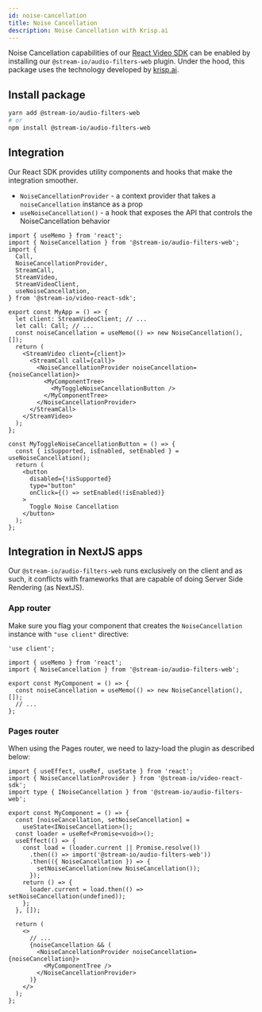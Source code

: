 ```yaml
---
id: noise-cancellation
title: Noise Cancellation
description: Noise Cancellation with Krisp.ai
---
```


Noise Cancellation capabilities of our [React Video SDK](https://getstream.io/video/sdk/react/) can be enabled by
installing our `@stream-io/audio-filters-web` plugin. Under the hood, this package uses the technology developed
by [krisp.ai](https://krisp.ai/).

## Install package

```bash
yarn add @stream-io/audio-filters-web
# or
npm install @stream-io/audio-filters-web
```

## Integration

Our React SDK provides utility components and hooks that make the integration smoother.

- `NoiseCancellationProvider` - a context provider that takes a `noiseCancellation` instance as a prop
- `useNoiseCancellation()` - a hook that exposes the API that controls the NoiseCancellation behavior

```tsx
import { useMemo } from 'react';
import { NoiseCancellation } from '@stream-io/audio-filters-web';
import {
  Call,
  NoiseCancellationProvider,
  StreamCall,
  StreamVideo,
  StreamVideoClient,
  useNoiseCancellation,
} from '@stream-io/video-react-sdk';

export const MyApp = () => {
  let client: StreamVideoClient; // ...
  let call: Call; // ...
  const noiseCancellation = useMemo(() => new NoiseCancellation(), []);
  return (
    <StreamVideo client={client}>
      <StreamCall call={call}>
        <NoiseCancellationProvider noiseCancellation={noiseCancellation}>
          <MyComponentTree>
            <MyToggleNoiseCancellationButton />
          </MyComponentTree>
        </NoiseCancellationProvider>
      </StreamCall>
    </StreamVideo>
  );
};

const MyToggleNoiseCancellationButton = () => {
  const { isSupported, isEnabled, setEnabled } = useNoiseCancellation();
  return (
    <button
      disabled={!isSupported}
      type="button"
      onClick={() => setEnabled(!isEnabled)}
    >
      Toggle Noise Cancellation
    </button>
  );
};
```

## Integration in NextJS apps

Our `@stream-io/audio-filters-web` runs exclusively on the client and as such, it conflicts with frameworks that are capable
of doing Server Side Rendering (as NextJS).

### App router

Make sure you flag your component that creates the `NoiseCancellation` instance with `"use client"` directive:

```tsx title="app-component.tsx"
'use client';

import { useMemo } from 'react';
import { NoiseCancellation } from '@stream-io/audio-filters-web';

export const MyComponent = () => {
  const noiseCancellation = useMemo(() => new NoiseCancellation(), []);
  // ...
};
```

### Pages router

When using the Pages router, we need to lazy-load the plugin as described below:

```tsx title="pages.tsx"
import { useEffect, useRef, useState } from 'react';
import { NoiseCancellationProvider } from '@stream-io/video-react-sdk';
import type { INoiseCancellation } from '@stream-io/audio-filters-web';

export const MyComponent = () => {
  const [noiseCancellation, setNoiseCancellation] =
    useState<INoiseCancellation>();
  const loader = useRef<Promise<void>>();
  useEffect(() => {
    const load = (loader.current || Promise.resolve())
      .then(() => import('@stream-io/audio-filters-web'))
      .then(({ NoiseCancellation }) => {
        setNoiseCancellation(new NoiseCancellation());
      });
    return () => {
      loader.current = load.then(() => setNoiseCancellation(undefined));
    };
  }, []);

  return (
    <>
      // ...
      {noiseCancellation && (
        <NoiseCancellationProvider noiseCancellation={noiseCancellation}>
          <MyComponentTree />
        </NoiseCancellationProvider>
      )}
    </>
  );
};
```

